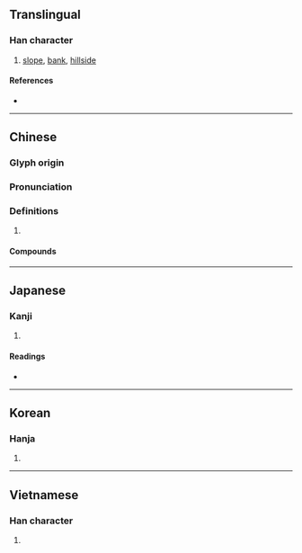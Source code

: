 {{character info/new}}
{{also|坂}}
==Translingual==

===Han character===
{{Han char|rn=32|rad=土|as=05|sn=8|four=44147|canj=GDHE|ids=⿰土皮}}

# [[slope]], [[bank]], [[hillside]]

====References====
* {{Han ref|kx=0226.110|dkj=04966|dj=0461.250|hdz=10436.010|uh=5761|ud=22369|bh=A959|bd=43353}}

----

==Chinese==
{{zh-forms}}

===Glyph origin===
{{Han etym}}

===Pronunciation===
{{zh-pron
|m=pō
|c=bo1,po1
|mn=pho/qz:po/qz:po͘
|mc=y
|oc=y
|cat=
}}

===Definitions===
{{zh-hanzi}}

# {{rfdef|zh}}

====Compounds====
{{zh-der|上坡|下坡|下坡走馬|下坡路|下坡運動|十字坡|半坡遺址|博望坡|可倫坡|吉隆坡|坐坡|坡仙|坡地|坡度|坡撇|坡田|坡道|坡陡水急|大陸坡|大陸斜坡|孔坡|山坡|山坡地|愛倫坡|慢坡|打坐坡|斜坡|新加坡|東坡|東坡居士|東坡椅兒|東坡肉|武家坡|江心坡|滑坡|爬坡|白馬坡|背風坡|蘇東坡|護坡|護坡工程|走下坡|起坡|趄坡兒|邊坡|長坂坡|陡坡|馬嵬坡}}

----

==Japanese==

===Kanji===
{{ja-kanji|grade=|rs=土05}}

# {{defn|lang=ja|sort=土05}}

====Readings====
* {{ja-readings|goon=[[は]] (ha)|on=[[ひ]] (hi)|kun=[[つつみ]] (tsutsumi)}}

----

==Korean==

===Hanja===
{{ko-hanja|hangeul=파|rv=pa|mr=p'a}}

# {{defn|lang=ko|sort=土05}}

----

==Vietnamese==

===Han character===
{{vi-hantu|[[pha]], [[bờ]], [[phơ]], [[da]]|rs=土05}}

# {{defn|lang=vi|sort=土05}}